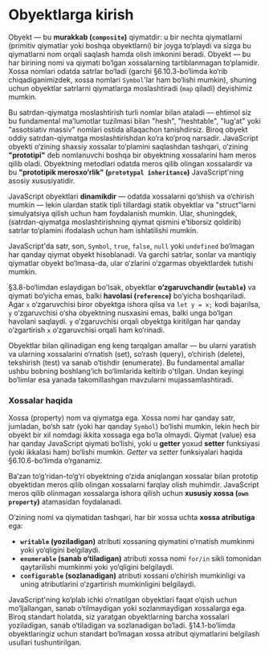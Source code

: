 # Obyektlarga kirish

Obyekt — bu **murakkab (`composite`)** qiymatdir: u bir nechta qiymatlarni (primitiv qiymatlar yoki boshqa obyektlarni) bir joyga to‘playdi va sizga bu qiymatlarni nom orqali saqlash hamda olish imkonini beradi. Obyekt — bu har birining nomi va qiymati bo‘lgan xossalarning tartiblanmagan to‘plamidir. Xossa nomlari odatda satrlar bo‘ladi (garchi §6.10.3-bo‘limda ko‘rib chiqadiganimizdek, xossa nomlari `Symbol`'lar ham bo‘lishi mumkin), shuning uchun obyektlar satrlarni qiymatlarga moslashtiradi (`map` qiladi) deyishimiz mumkin.

Bu satrdan-qiymatga moslashtirish turli nomlar bilan ataladi — ehtimol siz bu fundamental ma’lumotlar tuzilmasi bilan "hesh", "heshtable", "lug‘at" yoki "assotsiativ massiv" nomlari ostida allaqachon tanishdirsiz. Biroq obyekt oddiy satrdan-qiymatga moslashtirishdan ko‘ra ko‘proq narsadir. JavaScript obyekti o‘zining shaxsiy xossalar to‘plamini saqlashdan tashqari, o‘zining **"prototipi"** deb nomlanuvchi boshqa bir obyektning xossalarini ham meros qilib oladi. Obyektning metodlari odatda meros qilib olingan xossalardir va bu **"prototipik merosxo‘rlik" (`prototypal inheritance`)** JavaScript'ning asosiy xususiyatidir.

JavaScript obyektlari **dinamikdir** — odatda xossalarni qo‘shish va o‘chirish mumkin — lekin ulardan statik tipli tillardagi statik obyektlar va "struct"larni simulyatsiya qilish uchun ham foydalanish mumkin. Ular, shuningdek, (satrdan-qiymatga moslashtirishning qiymat qismini e’tiborsiz qoldirib) satrlar to‘plamini ifodalash uchun ham ishlatilishi mumkin.

JavaScript'da satr, son, `Symbol`, `true`, `false`, `null` yoki `undefined` bo‘lmagan har qanday qiymat obyekt hisoblanadi. Va garchi satrlar, sonlar va mantiqiy qiymatlar obyekt bo‘lmasa-da, ular o‘zlarini o‘zgarmas obyektlardek tutishi mumkin.

§3.8-bo‘limdan eslaydigan bo'lsak, obyektlar **o‘zgaruvchandir (`mutable`)** va qiymati bo‘yicha emas, balki **havolasi (`reference`)** bo‘yicha boshqariladi. Agar `x` o‘zgaruvchisi biror obyektga ishora qilsa va `let y = x;` kodi bajarilsa, `y` o‘zgaruvchisi o‘sha obyektning nusxasini emas, balki unga bo‘lgan havolani saqlaydi. `y` o‘zgaruvchisi orqali obyektga kiritilgan har qanday o‘zgartirish `x` o‘zgaruvchisi orqali ham ko‘rinadi.

Obyektlar bilan qilinadigan eng keng tarqalgan amallar — bu ularni yaratish va ularning xossalarini o‘rnatish (set), so‘rash (query), o‘chirish (delete), tekshirish (test) va sanab o‘tishdir (enumerate). Bu fundamental amallar ushbu bobning boshlang‘ich bo‘limlarida keltirib o'tilgan. Undan keyingi bo‘limlar esa yanada takomillashgan mavzularni mujassamlashtiradi.

### Xossalar haqida

Xossa (property) nom va qiymatga ega. Xossa nomi har qanday satr, jumladan, bo‘sh satr (yoki har qanday `Symbol`) bo‘lishi mumkin, lekin hech bir obyekt bir xil nomdagi ikkita xossaga ega bo‘la olmaydi. Qiymat (value) esa har qanday JavaScript qiymati bo‘lishi, yoki u **getter** yoxud **setter** funksiyasi (yoki ikkalasi ham) bo‘lishi mumkin. _Getter_ va _setter_ funksiyalari haqida §6.10.6-bo‘limda o‘rganamiz.

Ba’zan to‘g‘ridan-to‘g‘ri obyektning o‘zida aniqlangan xossalar bilan prototip obyektidan meros qilib olingan xossalarni farqlay olish muhimdir. JavaScript meros qilib olinmagan xossalarga ishora qilish uchun **xususiy xossa (`own property`)** atamasidan foydalanadi.

O‘zining nomi va qiymatidan tashqari, har bir xossa uchta **xossa atributiga** ega:

- **`writable` (yoziladigan)** atributi xossaning qiymatini o‘rnatish mumkinmi yoki yo‘qligini belgilaydi.
- **`enumerable` (sanab o‘tiladigan)** atributi xossa nomi `for/in` sikli tomonidan qaytarilishi mumkinmi yoki yo‘qligini belgilaydi.
- **`configurable` (sozlanadigan)** atributi xossani o‘chirish mumkinligi va uning atributlarini o‘zgartirish mumkinligini belgilaydi.

JavaScript'ning ko‘plab ichki o‘rnatilgan obyektlari faqat o‘qish uchun mo‘ljallangan, sanab o‘tilmaydigan yoki sozlanmaydigan xossalarga ega. Biroq standart holatda, siz yaratgan obyektlarning barcha xossalari yoziladigan, sanab o‘tiladigan va sozlanadigan bo‘ladi. §14.1-bo‘limda obyektlaringiz uchun standart bo‘lmagan xossa atribut qiymatlarini belgilash usullari tushuntirilgan.